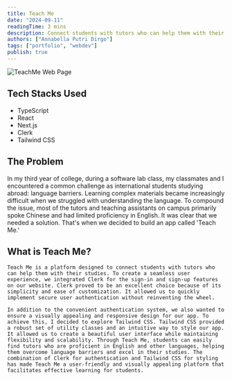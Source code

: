 ```yaml
---
title: Teach Me
date: "2024-09-11"
readingTime: 3 mins
description: Connect students with tutors who can help them with their studies
authors: ["Annabella Putri Dirgo"]
tags: ["portfolio", "webdev"]
publish: true
---
```

![TeachMe Web Page](/images/teachme/img2_1.png "TeachMe Web Page")
## Tech Stacks Used

- TypeScript
- React
- Next.js
- Clerk
- Tailwind CSS

## The Problem
  In my third year of college, during a software lab class, my classmates and I encountered a common challenge as international students studying abroad: language barriers. Learning complex materials became
  increasingly difficult when we struggled with understanding the language. To compound the issue, most of the tutors and teaching assistants on campus primarily spoke Chinese and had limited proficiency in English. It was clear that we needed a solution. That's when we decided to build an app called 'Teach Me.'
## What is Teach Me?

    Teach Me is a platform designed to connect students with tutors who
    can help them with their studies. To create a seamless user
    experience, we integrated Clerk for the sign-in and sign-up features
    on our website. Clerk proved to be an excellent choice because of its
    simplicity and ease of customization. It allowed us to quickly
    implement secure user authentication without reinventing the wheel.

    In addition to the convenient authentication system, we also wanted to
    ensure a visually appealing and responsive design for our app. To
    achieve this, I decided to explore Tailwind CSS. Tailwind CSS provided
    a robust set of utility classes and an intuitive way to style our app.
    It allowed us to create a beautiful user interface while maintaining
    flexibility and scalability. Through Teach Me, students can easily
    find tutors who are proficient in English and other languages, helping
    them overcome language barriers and excel in their studies. The
    combination of Clerk for authentication and Tailwind CSS for styling
    has made Teach Me a user-friendly and visually appealing platform that
    facilitates effective learning for students.
